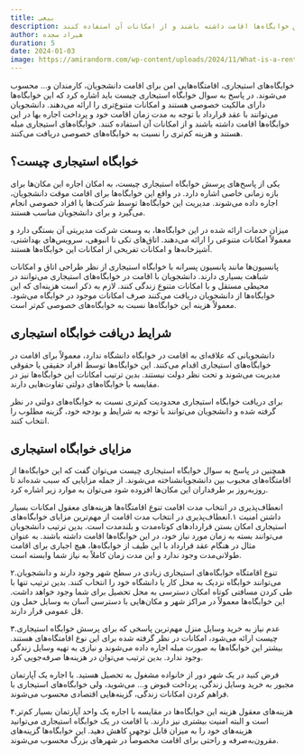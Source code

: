 ```yaml
---
title: ببعی
description: در پاسخ به سوال خوابگاه استیجاری چیست باید اشاره کرد که این خوابگاه‌ها دارای مالکیت خصوصی هستند و امکانات متنوع‌تری را ارائه می‌دهند. دانشجویان می‌توانند با عقد قرارداد با توجه به مدت زمان اقامت خود و پرداخت اجاره بها در این خوابگاه‌ها اقامت داشته باشند و از امکانات آن استفاده کنند
author: هیراد سجده
duration: 5
date: 2024-01-03
image: https://amirandorm.com/wp-content/uploads/2024/11/What-is-a-rented-accommodation.jpg
---
```

خوابگاه‌های استیجاری، اقامتگاه‌هایی امن برای اقامت دانشجویان، کارمندان و… محسوب می‌شوند. در پاسخ به سوال خوابگاه استیجاری چیست باید اشاره کرد که این خوابگاه‌ها دارای مالکیت خصوصی هستند و امکانات متنوع‌تری را ارائه می‌دهند. دانشجویان می‌توانند با عقد قرارداد با توجه به مدت زمان اقامت خود و پرداخت اجاره بها در این خوابگاه‌ها اقامت داشته باشند و از امکانات آن استفاده کنند. خوابگاه‌های استیجاری مبله هستند و هزینه کم‌تری را نسبت به خوابگاه‌های خصوصی دریافت می‌کنند.

## خوابگاه استیجاری چیست؟
یکی از پاسخ‌های پرسش خوابگاه استیجاری چیست، به امکان اجاره این مکان‌ها برای بازه زمانی خاصی اشاره دارد. در واقع این خوابگاه‌ها برای اقامت موقت دانشجویان، اجاره داده می‌شوند. مدیریت این خوابگاه‌ها توسط شرکت‌ها یا افراد خصوصی انجام می‌گیرد و برای دانشجویان مناسب هستند.

میزان خدمات ارائه شده در این خوابگاه‌ها، به وسعت شرکت مدیریتی آن بستگی دارد و معمولاً امکانات متنوعی را ارائه می‌دهند. اتاق‌های تکی تا انبوهی، سرویس‌های بهداشتی، آشپزخانه‌ها و امکانات تفریحی از امکانات این خوابگاه‌ها هستند.

پانسیون‌ها مانند پانسیون پسرانه با خوابگاه استیجاری از نظر طراحی اتاق و امکانات شباهت بسیاری دارند. دانشجویان با اقامت در خوابگاه‌های استیجاری می‌توانند در محیطی مستقل و با امکانات متنوع زندگی کنند. لازم به ذکر است هزینه‌ای که این خوابگاه‌ها از دانشجویان دریافت می‌کنند صرف امکانات موجود در خوابگاه می‌شود. معمولاً هزینه این خوابگاه‌ها نسبت به خوابگاه‌های خصوصی کم‌تر است.

## شرایط دریافت خوابگاه استیجاری
دانشجویانی که علاقه‌ای به اقامت در خوابگاه دانشگاه ندارد، معمولاً برای اقامت در خوابگاه‌های استیجاری اقدام می‌کنند. این خوابگاه‌ها توسط افراد حقیقی یا حقوقی مدیریت می‌شوند و تحت نظر دولت نیستند. بدین ترتیب امکانات این خوابگاه‌ها نیز در مقایسه با خوابگاه‌های دولتی تفاوت‌هایی دارند.

برای دریافت خوابگاه استیجاری محدودیت کم‌تری نسبت به خوابگاه‌های دولتی در نظر گرفته شده و دانشجویان می‌توانند با توجه به شرایط و بودجه خود، گزینه مطلوب را انتخاب کنند.

## مزایای خوابگاه استیجاری
همچنین در پاسخ به سوال خوابگاه استیجاری چیست می‌توان گفت که این خوابگاه‌ها از اقامتگاه‌های محبوب بین دانشجویانشناخته می‌شوند. از جمله مزایایی که سبب شده‌اند تا روزبه‌روز بر طرفداران این مکان‌ها افزوده شود می‌توان به موارد زیر اشاره کرد.

انعطاف‌پذیری در انتخاب مدت اقامت
تنوع اقامتگاه‌ها
هزینه‌های معقول
امکانات بسیار
داشتن امنیت
۱.انعطاف‌پذیری در انتخاب مدت اقامت
از مهم‌ترین مزایای خوابگاه‌های استیجاری امکان بستن قراردادهای کوتاه‌مدت و بلندمدت است. بدین ترتیب دانشجویان می‌توانند بسته به زمان مورد نیاز خود، در این خوابگاه‌ها اقامت داشته باشند. به عنوان مثال در هنگام عقد قرارداد با این طیف از خوابگاه‌ها، هیچ اجباری برای اقامت طولانی‌مدت وجود ندارد و این مدت زمان کاملاً به نیاز شما وابسته است.

۲.تنوع اقامتگاه
خوابگاه‌های استیجاری زیادی در سطح شهر وجود دارند و دانشجویان می‌توانند خوابگاه نزدیک به محل کار یا دانشگاه خود را انتخاب کنند. بدین ترتیب تنها با طی کردن مسافتی کوتاه امکان دسترسی به محل تحصیل برای شما وجود خواهد داشت. این خوابگاه‌ها معمولاً در مراکز شهر و مکان‌هایی با دسترسی آسان به وسایل حمل ‌ون قل عمومی قرار دارند.

۳.عدم نیاز به خرید وسایل منزل
مهم‌ترین پاسخی که برای پرسش خوابگاه استیجاری چیست ارائه می‌شود، امکانات در نظر گرفته شده برای این نوع اقامتگاه‌های هستند. بیشتر این خوابگاه‌ها به صورت مبله اجاره داده می‌شوند و نیازی به تهیه وسایل زندگی وجود ندارد. بدین ترتیب می‌توان در هزینه‌ها صرفه‌جویی کرد.

فرض کنید در یک شهر دور از خانواده‌ مشغول به تحصیل هستید. با اجاره یک آپارتمان مجبور به خرید وسایل زندگی، پرداخت قبوض و… می‌شوید، ولی خوابگاه‌های استیجاری با فراهم کردن امکانات زندگی، گزینه‌هایی اقتصادی محسوب می‌شوند.

۴.هزینه‌های معقول
هزینه این خوابگاه‌ها در مقایسه با اجاره یک واحد آپارتمان بسیار کم‌تر است و البته امنیت بیشتری نیز دارند. با اقامت در یک خوابگاه استیجاری می‌توانید هزینه‌های خود را به میزان قابل‌ توجهی کاهش دهید. این خوابگاه‌ها گزینه‌های مقرون‌به‌صرفه و راحتی برای اقامت مخصوصاً در شهرهای بزرگ محسوب می‌شوند.